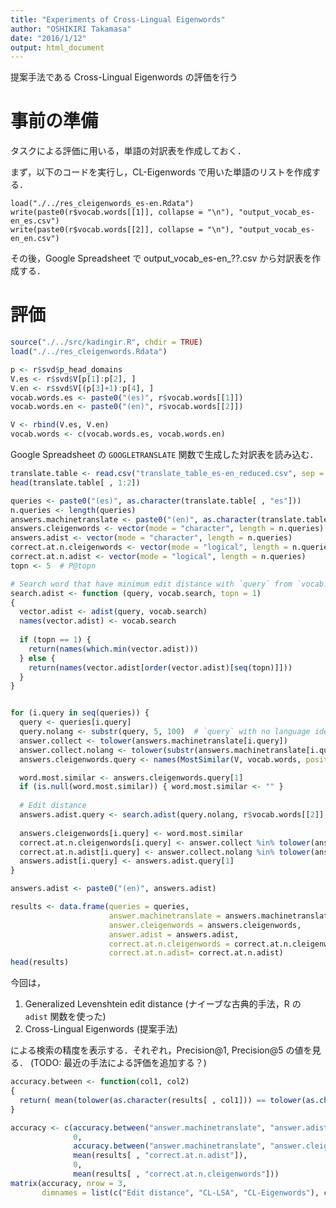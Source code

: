 ```yaml
---
title: "Experiments of Cross-Lingual Eigenwords"
author: "OSHIKIRI Takamasa"
date: "2016/1/12"
output: html_document
---
```


提案手法である Cross-Lingual Eigenwords の評価を行う

# 事前の準備
タスクによる評価に用いる，単語の対訳表を作成しておく．

まず，以下のコードを実行し，CL-Eigenwords で用いた単語のリストを作成する．

```
load("./../res_cleigenwords_es-en.Rdata")
write(paste0(r$vocab.words[[1]], collapse = "\n"), "output_vocab_es-en_es.csv")
write(paste0(r$vocab.words[[2]], collapse = "\n"), "output_vocab_es-en_en.csv")
```

その後，Google Spreadsheet で output\_vocab\_es-en_??.csv から対訳表を作成する．

# 評価
```r
source("./../src/kadingir.R", chdir = TRUE)
load("./../res_cleigenwords.Rdata")

```

```r
p <- r$svd$p_head_domains
V.es <- r$svd$V[p[1]:p[2], ]
V.en <- r$svd$V[(p[3]+1):p[4], ]
vocab.words.es <- paste0("(es)", r$vocab.words[[1]])
vocab.words.en <- paste0("(en)", r$vocab.words[[2]])

V <- rbind(V.es, V.en)
vocab.words <- c(vocab.words.es, vocab.words.en)
```

Google Spreadsheet の `GOOGLETRANSLATE` 関数で生成した対訳表を読み込む．

```r
translate.table <- read.csv("translate_table_es-en_reduced.csv", sep = ",", as.is = TRUE)[1:6000, ]
head(translate.table[ , 1:2])
```


```r
queries <- paste0("(es)", as.character(translate.table[ , "es"]))
n.queries <- length(queries)
answers.machinetranslate <- paste0("(en)", as.character(translate.table[ , "en"]))
answers.cleigenwords <- vector(mode = "character", length = n.queries)
answers.adist <- vector(mode = "character", length = n.queries)
correct.at.n.cleigenwords <- vector(mode = "logical", length = n.queries)
correct.at.n.adist <- vector(mode = "logical", length = n.queries)
topn <- 5  # P@topn

# Search word that have minimum edit distance with `query` from `vocab.search`
search.adist <- function (query, vocab.search, topn = 1)
{
  vector.adist <- adist(query, vocab.search)
  names(vector.adist) <- vocab.search
  
  if (topn == 1) {
    return(names(which.min(vector.adist)))
  } else {
    return(names(vector.adist[order(vector.adist)[seq(topn)]]))
  }
}


for (i.query in seq(queries)) {
  query <- queries[i.query]
  query.nolang <- substr(query, 5, 100)  # `query` with no language identifier
  answer.collect <- tolower(answers.machinetranslate[i.query])
  answer.collect.nolang <- tolower(substr(answers.machinetranslate[i.query], 5, 100))
  answers.cleigenwords.query <- names(MostSimilar(V, vocab.words, positive=c(query), distance = "cosine", language.search = "en", topn = topn))

  word.most.similar <- answers.cleigenwords.query[1]
  if (is.null(word.most.similar)) { word.most.similar <- "" }
  
  # Edit distance
  answers.adist.query <- search.adist(query.nolang, r$vocab.words[[2]], topn = 5)
  
  answers.cleigenwords[i.query] <- word.most.similar
  correct.at.n.cleigenwords[i.query] <- answer.collect %in% tolower(answers.cleigenwords.query)
  correct.at.n.adist[i.query] <- answer.collect.nolang %in% tolower(answers.adist.query)
  answers.adist[i.query] <- answers.adist.query[1]
}

answers.adist <- paste0("(en)", answers.adist)

results <- data.frame(queries = queries,
                      answer.machinetranslate = answers.machinetranslate,
                      answer.cleigenwords = answers.cleigenwords,
                      answer.adist = answers.adist,
                      correct.at.n.cleigenwords = correct.at.n.cleigenwords,
                      correct.at.n.adist= correct.at.n.adist)
head(results)
```

今回は，

1. Generalized Levenshtein edit distance (ナイーブな古典的手法，R の `adist` 関数を使った)
2. Cross-Lingual Eigenwords (提案手法)

による検索の精度を表示する．それぞれ，Precision\@1, Precision\@5 の値を見る．
(TODO: 最近の手法による評価を追加する？)

```r
accuracy.between <- function(col1, col2)
{
  return( mean(tolower(as.character(results[ , col1])) == tolower(as.character(results[ , col2]))) )
}

accuracy <- c(accuracy.between("answer.machinetranslate", "answer.adist"),
              0,
              accuracy.between("answer.machinetranslate", "answer.cleigenwords"),
              mean(results[ , "correct.at.n.adist"]),
              0,
              mean(results[ , "correct.at.n.cleigenwords"]))
matrix(accuracy, nrow = 3,
       dimnames = list(c("Edit distance", "CL-LSA", "CL-Eigenwords"), c("@1", paste0("@", topn))))
```